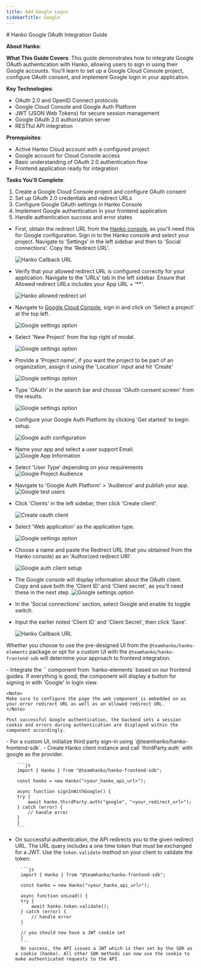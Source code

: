 ```yaml
---
title: Add Google Login
sidebarTitle: Google
---
```



<div class="hidden">
# Hanko Google OAuth Integration Guide

**About Hanko**:
<HankoAbout />

**What This Guide Covers**: This guide demonstrates how to integrate Google OAuth authentication with Hanko, allowing users to sign in using their Google accounts. You'll learn to set up a Google Cloud Console project, configure OAuth consent, and implement Google login in your application.

**Key Technologies**: 
- OAuth 2.0 and OpenID Connect protocols
- Google Cloud Console and Google Auth Platform
- JWT (JSON Web Tokens) for secure session management
- Google OAuth 2.0 authorization server
- RESTful API integration

**Prerequisites**: 
- Active Hanko Cloud account with a configured project
- Google account for Cloud Console access
- Basic understanding of OAuth 2.0 authentication flow
- Frontend application ready for integration

**Tasks You'll Complete**:
1. Create a Google Cloud Console project and configure OAuth consent
2. Set up OAuth 2.0 credentials and redirect URLs
3. Configure Google OAuth settings in Hanko Console
4. Implement Google authentication in your frontend application
5. Handle authentication success and error states
</div>

<Steps>

<Step title="Obtain Google OAuth Credentials">

- First, obtain the redirect URL from the [Hanko console](https://cloud.hanko.io/), as you'll need this for Google configuration.
  Sign in to the Hanko console and select your project. Navigate to 'Settings' in the left sidebar and then to 'Social connections'.
  Copy the 'Redirect URL'.

    <img
      src="/images/oauth-providers/google/socialConnections.png"
      alt="Hanko Callback URL"
      width={500}
    />

- Verify that your allowed redirect URL is configured correctly for your application.
  Navigate to the 'URLs' tab in the left sidebar.
  Ensure that Allowed redirect URLs includes your App URL + '**'.

    <img
      src="/images/oauth-providers/google/allowedRedirectURL.png"
      alt="Hanko allowed redirect url"
      width={500}
    />

- Navigate to [Google Cloud Console](https://console.cloud.google.com/), sign in and click on 'Select a project' at the top left.

    <img
      className="border-[1px] border-black rounded-[10px]"
      src="/images/oauth-providers/google/one.png"
      alt="Google settings option"
      width={500}
    />

- Select 'New Project' from the top right of modal.

    <img
      className="border-[1px] border-black rounded-[10px]"
      src="/images/oauth-providers/google/two.png"
      alt="Google settings option"
      width={500}
    />

- Provide a 'Project name', if you want the project to be part of an organization, assign it using the 'Location' input and hit 'Create'

    <img
      className="border-[1px] border-black rounded-[10px]"
      src="/images/oauth-providers/google/three.png"
      alt="Google settings option"
      width={500}
    />

- Type 'OAuth' in the search bar and choose 'OAuth consent screen' from the results.

    <img
      className="border-[1px] border-black rounded-[10px]"
      src="/images/oauth-providers/google/four.png"
      alt="Google settings option"
      width={500}
    />

- Configure your Google Auth Platform by clicking 'Get started' to begin setup.

    <img
      className="border-[1px] border-black rounded-[10px]"
      src="/images/oauth-providers/google/googleAuthConfig.png"
      alt="Google auth configuration"
      width={500}
    />

- Name your app and select a user support Email.
    <img
      className="border-[1px] border-black rounded-[10px]"
      src="/images/oauth-providers/google/configurationOne.png"
      alt="Google App Information"
      width={500}
    />

- Select 'User Type' depending on your requirements
    <img
      className="border-[1px] border-black rounded-[10px]"
      src="/images/oauth-providers/google/configurationTwo.png"
      alt="Google Project Audience"
      width={500}
    />

- Navigate to 'Google Auth Platform' > 'Audience' and publish your app.
    <img
      className="border-[1px] border-black rounded-[10px]"
      src="/images/oauth-providers/google/Test Users.png"
      alt="Google test users"
      width={500}
    />


- Click 'Clients' in the left sidebar, then click 'Create client'.

    <img
      className="border-[1px] border-black rounded-[10px]"
      src="/images/oauth-providers/google/createClient.png"
      alt="Create oauth client"
      width={500}
    />

- Select 'Web application' as the application type.

    <img
      className="border-[1px] border-black rounded-[10px]"
      src="/images/oauth-providers/google/ten.png"
      alt="Google settings option"
      width={500}
    />

- Choose a name and paste the Redirect URL (that you obtained from the Hanko console) as an 'Authorized redirect URI'.

    <img
      className="border-[1px] border-black rounded-[10px]"
      src="/images/oauth-providers/google/clientSetup.png"
      alt="Google auth client setup"
      width={500}
    />

- The Google console will display information about the OAuth client. Copy and save both the 'Client ID' and 'Client secret', as you'll need these in the next step.
    <img
      className="border-[1px] border-black rounded-[10px]"
      src="/images/oauth-providers/google/twelve.png"
      alt="Google settings option"
      width={500}
    />
</Step>
<Step title="Configure Google OAuth Credentials with Hanko">

- In the 'Social connections' section, select Google and enable its toggle switch.
- Input the earlier noted 'Client ID' and 'Client Secret', then click 'Save'.

    <img
      src="/images/oauth-providers/google/thirteen.png"
      alt="Hanko Callback URL"
      width={500}
      height={500}
    />
</Step>
<Step title="Implement Google Login in Your Frontend Application">

Whether you choose to use the pre-designed UI from the `@teamhanko/hanko-elements` package or opt for a custom UI with the `@teamhanko/hanko-frontend-sdk` will determine your approach to frontend integration.

<Tabs>

<Tab title="Hanko Elements">
- Integrate the `<hanko-auth>` component from `hanko-elements` based on our frontend guides. If everything is good, the component will display a button for signing in with 'Google' in login view.

    <Note>
    Make sure to configure the page the web component is embedded on as your error redirect URL as well as an allowed redirect URL.
    </Note>

    Post successful Google authentication, the backend sets a session cookie and errors during authentication are displayed within the component accordingly.

</Tab>

<Tab title="Hanko Frontend SDK">
- For a custom UI, initialize third party sign-in using `@teamhanko/hanko-frontend-sdk`.
- Create Hanko client instance and call `thirdParty.auth` with google as the provider.

        ```js 
        import { Hanko } from "@teamhanko/hanko-frontend-sdk";

        const hanko = new Hanko("<your_hanko_api_url>");

        async function signInWithGoogle() {
        try {
            await hanko.thirdParty.auth("google", "<your_redirect_url>");
        } catch (error) {
            // handle error
        }
        }
        ```

- On successful authentication, the API redirects you to the given redirect URL. The URL query includes a one time token that must be exchanged for a JWT. Use the `token.validate` method on your client to validate the token:

        ```js 
        import { Hanko } from "@teamhanko/hanko-frontend-sdk";

        const hanko = new Hanko("<your_hanko_api_url>");

        async function onLoad() {
        try {
            await hanko.token.validate();
        } catch (error) {
            // handle error
        }

        // you should now have a JWT cookie set
        }
        ```
        On success, the API issues a JWT which is then set by the SDK as a cookie (hanko). All other SDK methods can now use the cookie to make authenticated requests to the API.

</Tab>
</Tabs>
</Step>
</Steps>
